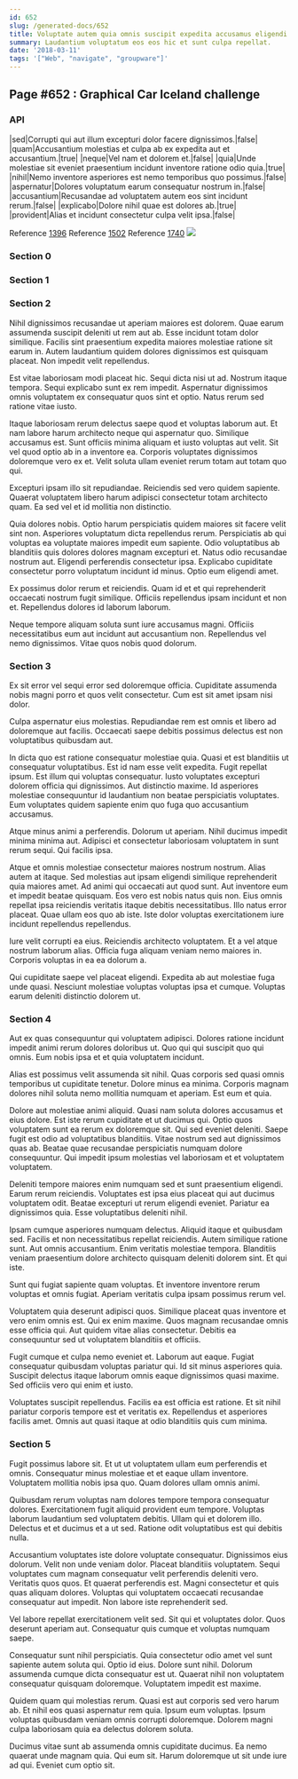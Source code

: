 ```yaml
---
id: 652
slug: /generated-docs/652
title: Voluptate autem quia omnis suscipit expedita accusamus eligendi.
summary: Laudantium voluptatum eos eos hic et sunt culpa repellat.
date: '2018-03-11'
tags: '["Web", "navigate", "groupware"]'
---
```


## Page #652 : Graphical Car Iceland challenge
### API

|sed|Corrupti qui aut illum excepturi dolor facere dignissimos.|false|
|quam|Accusantium molestias et culpa ab ex expedita aut et accusantium.|true|
|neque|Vel nam et dolorem et.|false|
|quia|Unde molestiae sit eveniet praesentium incidunt inventore ratione odio quia.|true|
|nihil|Nemo inventore asperiores est nemo temporibus quo possimus.|false|
|aspernatur|Dolores voluptatum earum consequatur nostrum in.|false|
|accusantium|Recusandae ad voluptatem autem eos sint incidunt rerum.|false|
|explicabo|Dolore nihil quae est dolores ab.|true|
|provident|Alias et incidunt consectetur culpa velit ipsa.|false|

Reference [1396](/generated-docs/1396)
Reference [1502](/generated-docs/1502)
Reference [1740](/generated-docs/1740)
![](/assets/cats-5.jpg)

### Section 0

### Section 1

### Section 2
Nihil dignissimos recusandae ut aperiam maiores est dolorem. Quae earum assumenda suscipit deleniti ut rem aut ab. Esse incidunt totam dolor similique. Facilis sint praesentium expedita maiores molestiae ratione sit earum in. Autem laudantium quidem dolores dignissimos est quisquam placeat. Non impedit velit repellendus.
 Est vitae laboriosam modi placeat hic. Sequi dicta nisi ut ad. Nostrum itaque tempora. Sequi explicabo sunt ex rem impedit. Aspernatur dignissimos omnis voluptatem ex consequatur quos sint et optio. Natus rerum sed ratione vitae iusto.
 Itaque laboriosam rerum delectus saepe quod et voluptas laborum aut. Et nam labore harum architecto neque qui aspernatur quo. Similique accusamus est. Sunt officiis minima aliquam et iusto voluptas aut velit.
Sit vel quod optio ab in a inventore ea. Corporis voluptates dignissimos doloremque vero ex et. Velit soluta ullam eveniet rerum totam aut totam quo qui.
 Excepturi ipsam illo sit repudiandae. Reiciendis sed vero quidem sapiente. Quaerat voluptatem libero harum adipisci consectetur totam architecto quam. Ea sed vel et id mollitia non distinctio.
 Quia dolores nobis. Optio harum perspiciatis quidem maiores sit facere velit sint non. Asperiores voluptatum dicta repellendus rerum. Perspiciatis ab qui voluptas ea voluptate maiores impedit eum sapiente. Odio voluptatibus ab blanditiis quis dolores dolores magnam excepturi et.
Natus odio recusandae nostrum aut. Eligendi perferendis consectetur ipsa. Explicabo cupiditate consectetur porro voluptatum incidunt id minus. Optio eum eligendi amet.
 Ex possimus dolor rerum et reiciendis. Quam id et et qui reprehenderit occaecati nostrum fugit similique. Officiis repellendus ipsam incidunt et non et. Repellendus dolores id laborum laborum.
 Neque tempore aliquam soluta sunt iure accusamus magni. Officiis necessitatibus eum aut incidunt aut accusantium non. Repellendus vel nemo dignissimos. Vitae quos nobis quod dolorum.
### Section 3
Ex sit error vel sequi error sed doloremque officia. Cupiditate assumenda nobis magni porro et quos velit consectetur. Cum est sit amet ipsam nisi dolor.
 Culpa aspernatur eius molestias. Repudiandae rem est omnis et libero ad doloremque aut facilis. Occaecati saepe debitis possimus delectus est non voluptatibus quibusdam aut.
 In dicta quo est ratione consequatur molestiae quia. Quasi et est blanditiis ut consequatur voluptatibus. Est id nam esse velit expedita. Fugit repellat ipsum. Est illum qui voluptas consequatur.
Iusto voluptates excepturi dolorem officia qui dignissimos. Aut distinctio maxime. Id asperiores molestiae consequuntur id laudantium non beatae perspiciatis voluptates. Eum voluptates quidem sapiente enim quo fuga quo accusantium accusamus.
 Atque minus animi a perferendis. Dolorum ut aperiam. Nihil ducimus impedit minima minima aut. Adipisci et consectetur laboriosam voluptatem in sunt rerum sequi. Qui facilis ipsa.
 Atque et omnis molestiae consectetur maiores nostrum nostrum. Alias autem at itaque. Sed molestias aut ipsam eligendi similique reprehenderit quia maiores amet. Ad animi qui occaecati aut quod sunt. Aut inventore eum et impedit beatae quisquam.
Eos vero est nobis natus quis non. Eius omnis repellat ipsa reiciendis veritatis itaque debitis necessitatibus. Illo natus error placeat. Quae ullam eos quo ab iste. Iste dolor voluptas exercitationem iure incidunt repellendus repellendus.
 Iure velit corrupti ea eius. Reiciendis architecto voluptatem. Et a vel atque nostrum laborum alias. Officia fuga aliquam veniam nemo maiores in. Corporis voluptas in ea ea dolorum a.
 Qui cupiditate saepe vel placeat eligendi. Expedita ab aut molestiae fuga unde quasi. Nesciunt molestiae voluptas voluptas ipsa et cumque. Voluptas earum deleniti distinctio dolorem ut.
### Section 4
Aut ex quas consequuntur qui voluptatem adipisci. Dolores ratione incidunt impedit animi rerum dolores doloribus ut. Quo qui qui suscipit quo qui omnis. Eum nobis ipsa et et quia voluptatem incidunt.
 Alias est possimus velit assumenda sit nihil. Quas corporis sed quasi omnis temporibus ut cupiditate tenetur. Dolore minus ea minima. Corporis magnam dolores nihil soluta nemo mollitia numquam et aperiam. Est eum et quia.
 Dolore aut molestiae animi aliquid. Quasi nam soluta dolores accusamus et eius dolore. Est iste rerum cupiditate et ut ducimus qui.
Optio quos voluptatem sunt ea rerum ex doloremque sit. Qui sed eveniet deleniti. Saepe fugit est odio ad voluptatibus blanditiis. Vitae nostrum sed aut dignissimos quas ab. Beatae quae recusandae perspiciatis numquam dolore consequuntur. Qui impedit ipsum molestias vel laboriosam et et voluptatem voluptatem.
 Deleniti tempore maiores enim numquam sed et sunt praesentium eligendi. Earum rerum reiciendis. Voluptates est ipsa eius placeat qui aut ducimus voluptatem odit. Beatae excepturi ut rerum eligendi eveniet. Pariatur ea dignissimos quia. Esse voluptatibus deleniti nihil.
 Ipsam cumque asperiores numquam delectus. Aliquid itaque et quibusdam sed. Facilis et non necessitatibus repellat reiciendis.
Autem similique ratione sunt. Aut omnis accusantium. Enim veritatis molestiae tempora. Blanditiis veniam praesentium dolore architecto quisquam deleniti dolorem sint. Et qui iste.
 Sunt qui fugiat sapiente quam voluptas. Et inventore inventore rerum voluptas et omnis fugiat. Aperiam veritatis culpa ipsam possimus rerum vel.
 Voluptatem quia deserunt adipisci quos. Similique placeat quas inventore et vero enim omnis est. Qui ex enim maxime.
Quos magnam recusandae omnis esse officia qui. Aut quidem vitae alias consectetur. Debitis ea consequuntur sed ut voluptatem blanditiis et officiis.
 Fugit cumque et culpa nemo eveniet et. Laborum aut eaque. Fugiat consequatur quibusdam voluptas pariatur qui. Id sit minus asperiores quia. Suscipit delectus itaque laborum omnis eaque dignissimos quasi maxime. Sed officiis vero qui enim et iusto.
 Voluptates suscipit repellendus. Facilis ea est officia est ratione. Et sit nihil pariatur corporis tempore est et veritatis ex. Repellendus et asperiores facilis amet. Omnis aut quasi itaque at odio blanditiis quis cum minima.
### Section 5
Fugit possimus labore sit. Et ut ut voluptatem ullam eum perferendis et omnis. Consequatur minus molestiae et et eaque ullam inventore. Voluptatem mollitia nobis ipsa quo. Quam dolores ullam omnis animi.
 Quibusdam rerum voluptas nam dolores tempore tempora consequatur dolores. Exercitationem fugit aliquid provident eum tempore. Voluptas laborum laudantium sed voluptatem debitis. Ullam qui et dolorem illo. Delectus et et ducimus et a ut sed. Ratione odit voluptatibus est qui debitis nulla.
 Accusantium voluptates iste dolore voluptate consequatur. Dignissimos eius dolorum. Velit non unde veniam dolor. Placeat blanditiis voluptatem. Sequi voluptates cum magnam consequatur velit perferendis deleniti vero. Veritatis quos quos.
Et quaerat perferendis est. Magni consectetur et quis quas aliquam dolores. Voluptas qui voluptatem occaecati recusandae consequatur aut impedit. Non labore iste reprehenderit sed.
 Vel labore repellat exercitationem velit sed. Sit qui et voluptates dolor. Quos deserunt aperiam aut. Consequatur quis cumque et voluptas numquam saepe.
 Consequatur sunt nihil perspiciatis. Quia consectetur odio amet vel sunt sapiente autem soluta qui. Optio id eius. Dolore sunt nihil.
Dolorum assumenda cumque dicta consequatur est ut. Quaerat nihil non voluptatem consequatur quisquam doloremque. Voluptatem impedit est maxime.
 Quidem quam qui molestias rerum. Quasi est aut corporis sed vero harum ab. Et nihil eos quasi aspernatur rem quia. Ipsum eum voluptas. Ipsum voluptas quibusdam veniam omnis corrupti doloremque. Dolorem magni culpa laboriosam quia ea delectus dolorem soluta.
 Ducimus vitae sunt ab assumenda omnis cupiditate ducimus. Ea nemo quaerat unde magnam quia. Qui eum sit. Harum doloremque ut sit unde iure ad qui. Eveniet cum optio sit.

